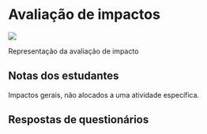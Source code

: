 # Avaliação de impactos {#impactos}

<div class="capa">

<div class="foto_ativ">
![](impacto01.png)
</div>

<div class="leg_ativ">
Representação da avaliação de impacto
</div>

</div>

## Notas dos estudantes
Impactos gerais, não alocados a uma atividade específica.

## Respostas de questionários
